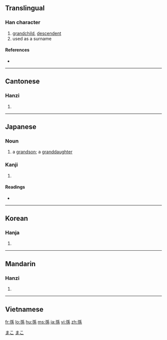 {{also|孙}}
==Translingual==

===Han character===
{{Han char|rn=39|rad=子|as=07|sn=10|four=1249<sub>3</sub>|canj=弓木竹女火 (NDHVF)}}

# [[grandchild]], [[descendent]]
# used as a surname

====References====
* {{Han ref|kx=0279.230|dkj=06987|dj=0548.190|hdz=21016.050|uh=5B6B|ud=23403|bh=AE5D|bd=44637}}

----

==Cantonese==

===Hanzi===
{{yue-hanzi|jyut=|y=syun1}}

# {{defn|Cantonese|sort=子07}}

----

==Japanese==

===Noun===
{{ja-noun|k|hira=まご|rom=mago|hidx=まこ}}

# a [[grandson]]; a [[granddaughter]]

===Kanji===
{{ja-kanji|grade=4|rs=子07}}

# {{defn|Japanese}}

====Readings====
* {{ja-readings|on=[[そん]] (son)|kun=[[まご]] (mago)}}

[[Category:1000 Japanese basic words|まこ]]
[[Category:ja:Family|まこ]]

----

==Korean==

===Hanja===
{{ko-hanja|hangeul=손|rv=son|mr=son}}

# {{defn|Korean|sort=子07}}

----

==Mandarin==

===Hanzi===
{{cmn-hanzi|sim=孙|pin=[[sūn]] ([[sun1]])|wg=sun<sup>1</sup>}}

# {{defn|Mandarin|sort=子07}}

----

==Vietnamese==
{{vi-hantu|[[tôn]], [[cháu]], [[tun]]|rs=子07}}

[[fr:孫]]
[[lo:孫]]
[[hu:孫]]
[[ms:孫]]
[[ja:孫]]
[[vi:孫]]
[[zh:孫]]